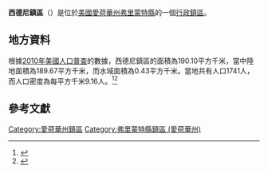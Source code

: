 {{noteTA
|G1=USState
|G2=地名
|G3=Unit
}}
{{Infobox settlement
|official_name            = 西德尼鎮區
|native_name = Sidney Township
|settlement_type          = [[行政鎮區|行政鎮區]]
|image_skyline            = 
|imagesize                = 
|image_map                = Map highlighting Sidney Township, Fremont County, Iowa.svg
|mapsize                  = 250px
|pushpin_map  =USA Iowa
|pushpin_label = 西德尼鎮區
|pushpin_label_position   = top
|pushpin_map_caption      = 西德尼鎮區在愛荷華州的位置
|subdivision_type         = [[世界政區索引|國家]]
|subdivision_type1        = [[美国州份|州份]]
|subdivision_type2        = [[愛荷華州行政区划|縣]]
|subdivision_name         = [[美国|美国]]
|subdivision_name1        = [[愛荷華州|愛荷華州]]
|subdivision_name2        = [[弗里蒙特縣_(愛荷華州)|弗里蒙特縣]]
|elevation_ft             = 1047
|elevation_m              = 319
|timezone                 = [[北美中部時區|北美中部時區]]
|area_total_km2           = 190.10
|area_land_km2            = 189.67
|area_water_km2           = 0.43
|area_total_sq_mi         = 
|area_land_sq_mi          = 
|area_water_sq_mi         = 
|population_as_of         = [[2010年美國人口普查|2010]]
|population_footnotes     = 
|population_total         = 1741
|population_density_km2   = auto
|population_density_sq_mi = auto
|utc_offset               = -6
|coordinates              = {{coord|40|44|52|N|95|40|36|W|type:city_region:US-AL_source:GNS-enwiki|display=inline,title}}
| coor_pinpoint           = 
| coordinates_footnotes   = 
|timezone_DST             = CDT
|utc_offset_DST           = -5
|postal_code_type         = [[美國郵區編號|郵區編號]]
|postal_code              = 51640, 51648, 51652, 51654
|area_code                = {{link-en|电话区号712|Area code 712|712}}
|blank_name = [[地名信息系统|GNIS ID]]
|blank_info = 468706
}}
'''西德尼鎮區'''（{{lang-en|Sidney Township}}）是位於[[美國|美國]][[愛荷華州|愛荷華州]][[弗里蒙特縣_(愛荷華州)|弗里蒙特縣]]的一個[[行政鎮區|行政鎮區]]。

== 地方資料 ==
根據[[2010年美國人口普查|2010年美國人口普查]]的數據，西德尼鎮區的面積為190.10平方千米，當中陸地面積為189.67平方千米，而水域面積為0.43平方千米。當地共有人口1741人，而人口密度為每平方千米9.16人。<ref name="GR8">{{cite web|url=http://factfinder2.census.gov|publisher=[[美国人口调查局|美国人口调查局]]|accessdate=2011-05-14|title=American FactFinder|archive-date=2013-09-11|archive-url=https://web.archive.org/web/20130911234518/http://factfinder2.census.gov/|dead-url=no}}</ref><ref>{{cite web|url=https://www.citypopulation.de/en/usa/iowa/admin/|title=USA: Iowa (Counties and Townships) - City Population}}</ref>

== 參考文獻 ==
{{reflist}}

{{弗里蒙特縣 (愛荷華州)}}

{{DEFAULTSORT:Sidney Township}}
[[Category:愛荷華州鎮區|Category:愛荷華州鎮區]]
[[Category:弗里蒙特縣鎮區_(愛荷華州)|Category:弗里蒙特縣鎮區 (愛荷華州)]]

{{Iowa-geo-stub}}